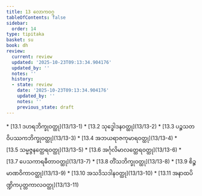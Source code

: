 ```yaml
---
title: 13 လောကဝဂ္ဂ
tableOfContents: false
sidebar:
  order: 14
type: tipitaka
basket: su
book: dh
review:
  current: review
  updated: '2025-10-23T09:13:34.904176'
  updated_by: ''
  notes: ''
  history:
  - state: review
    date: '2025-10-23T09:13:34.904176'
    updated_by: ''
    notes: ''
    previous_state: draft
---
```



<ReviewStatus review={frontmatter.review} showDetails={true} />

<HypothesisAnnotation frontmatter={frontmatter} />

<DynamicBreadcrumb />



<TableOfContents book="dh" section="13">
* [13.1 ဒဟရဘိက္ခုဝတ္ထု](13/13-1)
* [13.2 သုဒ္ဓေါဒနဝတ္ထု](13/13-2)
* [13.3 ပဉ္စသတဝိပဿကဘိက္ခုဝတ္ထု](13/13-3)
* [13.4 အဘယရာဇကုမာရဝတ္ထု](13/13-4)
* [13.5 သမ္မဇ္ဇနတ္ထေရဝတ္ထု](13/13-5)
* [13.6 အင်္ဂုလိမာလတ္ထေရဝတ္ထု](13/13-6)
* [13.7 ပေသကာရဓီတာဝတ္ထု](13/13-7)
* [13.8 တိံသဘိက္ခုဝတ္ထု](13/13-8)
* [13.9 စိဉ္စမာဏဝိကာဝတ္ထု](13/13-9)
* [13.10 အသဒိသဒါနဝတ္ထု](13/13-10)
* [13.11 အနာထပိဏ္ဍိကပုတ္တကာလဝတ္ထု](13/13-11)
</TableOfContents>